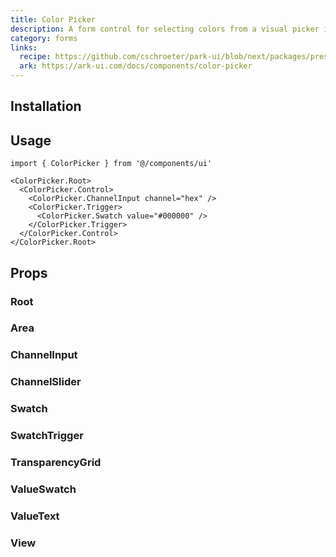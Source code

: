 ```yaml
---
title: Color Picker
description: A form control for selecting colors from a visual picker interface.
category: forms
links:
  recipe: https://github.com/cschroeter/park-ui/blob/next/packages/preset/src/recipes/color-picker.ts
  ark: https://ark-ui.com/docs/components/color-picker
---
```


<ComponentExample name="basic" />

## Installation

<InstallationGuide />

## Usage

```tsx
import { ColorPicker } from '@/components/ui'
```

```tsx
<ColorPicker.Root>
  <ColorPicker.Control>
    <ColorPicker.ChannelInput channel="hex" />
    <ColorPicker.Trigger>
      <ColorPicker.Swatch value="#000000" />
    </ColorPicker.Trigger>
  </ColorPicker.Control>
</ColorPicker.Root>
```

## Props

### Root

<PropsTable part="Root" />

### Area

<PropsTable part="Area" />

### ChannelInput

<PropsTable part="ChannelInput" />

### ChannelSlider

<PropsTable part="ChannelSlider" />

### Swatch

<PropsTable part="Swatch" />

### SwatchTrigger

<PropsTable part="SwatchTrigger" />

### TransparencyGrid

<PropsTable part="TransparencyGrid" />

### ValueSwatch

<PropsTable part="ValueSwatch" />

### ValueText

<PropsTable part="ValueText" />

### View

<PropsTable part="View" />